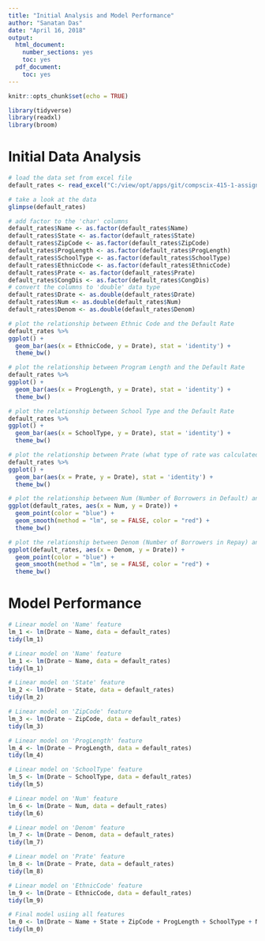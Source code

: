 ```yaml
---
title: "Initial Analysis and Model Performance"
author: "Sanatan Das"
date: "April 16, 2018"
output:
  html_document:
    number_sections: yes
    toc: yes
  pdf_document:
    toc: yes
---
```


```r
knitr::opts_chunk$set(echo = TRUE)
```

```r
library(tidyverse)
library(readxl)
library(broom)
```

\newpage

# Initial Data Analysis

```r

# load the data set from excel file
default_rates <- read_excel("C:/view/opt/apps/git/compscix-415-1-assignments/data/peps3xx.xls")

```

```r

# take a look at the data
glimpse(default_rates)

```


```r

# add factor to the 'char' columns
default_rates$Name <- as.factor(default_rates$Name)
default_rates$State <- as.factor(default_rates$State)
default_rates$ZipCode <- as.factor(default_rates$ZipCode)
default_rates$ProgLength <- as.factor(default_rates$ProgLength)
default_rates$SchoolType <- as.factor(default_rates$SchoolType)
default_rates$EthnicCode <- as.factor(default_rates$EthnicCode)
default_rates$Prate <- as.factor(default_rates$Prate)
default_rates$CongDis <- as.factor(default_rates$CongDis)
# convert the columns to 'double' data type
default_rates$Drate <- as.double(default_rates$Drate)
default_rates$Num <- as.double(default_rates$Num)
default_rates$Denom <- as.double(default_rates$Denom)

```

```r

# plot the relationship between Ethnic Code and the Default Rate
default_rates %>% 
ggplot() + 
  geom_bar(aes(x = EthnicCode, y = Drate), stat = 'identity') +
  theme_bw()

```

```r

# plot the relationship between Program Length and the Default Rate
default_rates %>% 
ggplot() + 
  geom_bar(aes(x = ProgLength, y = Drate), stat = 'identity') +
  theme_bw()

```

```r

# plot the relationship between School Type and the Default Rate
default_rates %>% 
ggplot() + 
  geom_bar(aes(x = SchoolType, y = Drate), stat = 'identity') +
  theme_bw()

```

```r

# plot the relationship between Prate (what type of rate was calculated for the institution.) and the Default Rate
default_rates %>% 
ggplot() + 
  geom_bar(aes(x = Prate, y = Drate), stat = 'identity') +
  theme_bw()

```

```r

# plot the relationship between Num (Number of Borrowers in Default) and the Default Rate
ggplot(default_rates, aes(x = Num, y = Drate)) +
  geom_point(color = "blue") + 
  geom_smooth(method = "lm", se = FALSE, color = "red") + 
  theme_bw()

```

```r

# plot the relationship between Denom (Number of Borrowers in Repay) and the Default Rate
ggplot(default_rates, aes(x = Denom, y = Drate)) +
  geom_point(color = "blue") + 
  geom_smooth(method = "lm", se = FALSE, color = "red") + 
  theme_bw()

```

\newpage

# Model Performance


```r

# Linear model on 'Name' feature
lm_1 <- lm(Drate ~ Name, data = default_rates)
tidy(lm_1)

```

```r

# Linear model on 'Name' feature
lm_1 <- lm(Drate ~ Name, data = default_rates)
tidy(lm_1)

```

```r

# Linear model on 'State' feature
lm_2 <- lm(Drate ~ State, data = default_rates)
tidy(lm_2)

```

```r

# Linear model on 'ZipCode' feature
lm_3 <- lm(Drate ~ ZipCode, data = default_rates)
tidy(lm_3)

```

```r

# Linear model on 'ProgLength' feature
lm_4 <- lm(Drate ~ ProgLength, data = default_rates)
tidy(lm_4)

```

```r

# Linear model on 'SchoolType' feature
lm_5 <- lm(Drate ~ SchoolType, data = default_rates)
tidy(lm_5)

```

```r

# Linear model on 'Num' feature
lm_6 <- lm(Drate ~ Num, data = default_rates)
tidy(lm_6)

```

```r

# Linear model on 'Denom' feature
lm_7 <- lm(Drate ~ Denom, data = default_rates)
tidy(lm_7)

```

```r

# Linear model on 'Prate' feature
lm_8 <- lm(Drate ~ Prate, data = default_rates)
tidy(lm_8)

```

```r

# Linear model on 'EthnicCode' feature
lm_9 <- lm(Drate ~ EthnicCode, data = default_rates)
tidy(lm_9)

```

```r

# Final model usiing all features
lm_0 <- lm(Drate ~ Name + State + ZipCode + ProgLength + SchoolType + Num + Denom + Prate + EthnicCode, data = default_rates)
tidy(lm_0)

```

